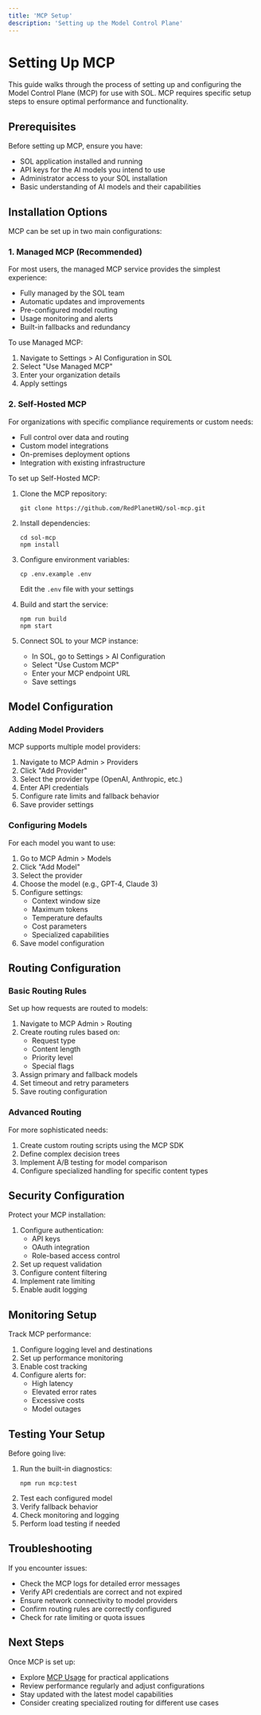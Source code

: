 ```yaml
---
title: 'MCP Setup'
description: 'Setting up the Model Control Plane'
---
```


# Setting Up MCP

This guide walks through the process of setting up and configuring the Model Control Plane (MCP) for use with SOL. MCP requires specific setup steps to ensure optimal performance and functionality.

## Prerequisites

Before setting up MCP, ensure you have:

- SOL application installed and running
- API keys for the AI models you intend to use
- Administrator access to your SOL installation
- Basic understanding of AI models and their capabilities

## Installation Options

MCP can be set up in two main configurations:

### 1. Managed MCP (Recommended)

For most users, the managed MCP service provides the simplest experience:

- Fully managed by the SOL team
- Automatic updates and improvements
- Pre-configured model routing
- Usage monitoring and alerts
- Built-in fallbacks and redundancy

To use Managed MCP:

1. Navigate to Settings > AI Configuration in SOL
2. Select "Use Managed MCP"
3. Enter your organization details
4. Apply settings

### 2. Self-Hosted MCP

For organizations with specific compliance requirements or custom needs:

- Full control over data and routing
- Custom model integrations
- On-premises deployment options
- Integration with existing infrastructure

To set up Self-Hosted MCP:

1. Clone the MCP repository:
   ```
   git clone https://github.com/RedPlanetHQ/sol-mcp.git
   ```

2. Install dependencies:
   ```
   cd sol-mcp
   npm install
   ```

3. Configure environment variables:
   ```
   cp .env.example .env
   ```
   Edit the `.env` file with your settings

4. Build and start the service:
   ```
   npm run build
   npm start
   ```

5. Connect SOL to your MCP instance:
   - In SOL, go to Settings > AI Configuration
   - Select "Use Custom MCP"
   - Enter your MCP endpoint URL
   - Save settings

## Model Configuration

### Adding Model Providers

MCP supports multiple model providers:

1. Navigate to MCP Admin > Providers
2. Click "Add Provider"
3. Select the provider type (OpenAI, Anthropic, etc.)
4. Enter API credentials
5. Configure rate limits and fallback behavior
6. Save provider settings

### Configuring Models

For each model you want to use:

1. Go to MCP Admin > Models
2. Click "Add Model"
3. Select the provider
4. Choose the model (e.g., GPT-4, Claude 3)
5. Configure settings:
   - Context window size
   - Maximum tokens
   - Temperature defaults
   - Cost parameters
   - Specialized capabilities
6. Save model configuration

## Routing Configuration

### Basic Routing Rules

Set up how requests are routed to models:

1. Navigate to MCP Admin > Routing
2. Create routing rules based on:
   - Request type
   - Content length
   - Priority level
   - Special flags
3. Assign primary and fallback models
4. Set timeout and retry parameters
5. Save routing configuration

### Advanced Routing

For more sophisticated needs:

1. Create custom routing scripts using the MCP SDK
2. Define complex decision trees
3. Implement A/B testing for model comparison
4. Configure specialized handling for specific content types

## Security Configuration

Protect your MCP installation:

1. Configure authentication:
   - API keys
   - OAuth integration
   - Role-based access control
2. Set up request validation
3. Configure content filtering
4. Implement rate limiting
5. Enable audit logging

## Monitoring Setup

Track MCP performance:

1. Configure logging level and destinations
2. Set up performance monitoring
3. Enable cost tracking
4. Configure alerts for:
   - High latency
   - Elevated error rates
   - Excessive costs
   - Model outages

## Testing Your Setup

Before going live:

1. Run the built-in diagnostics:
   ```
   npm run mcp:test
   ```
2. Test each configured model
3. Verify fallback behavior
4. Check monitoring and logging
5. Perform load testing if needed

## Troubleshooting

If you encounter issues:

- Check the MCP logs for detailed error messages
- Verify API credentials are correct and not expired
- Ensure network connectivity to model providers
- Confirm routing rules are correctly configured
- Check for rate limiting or quota issues

## Next Steps

Once MCP is set up:

- Explore [MCP Usage](/mcp/usage) for practical applications
- Review performance regularly and adjust configurations
- Stay updated with the latest model capabilities
- Consider creating specialized routing for different use cases